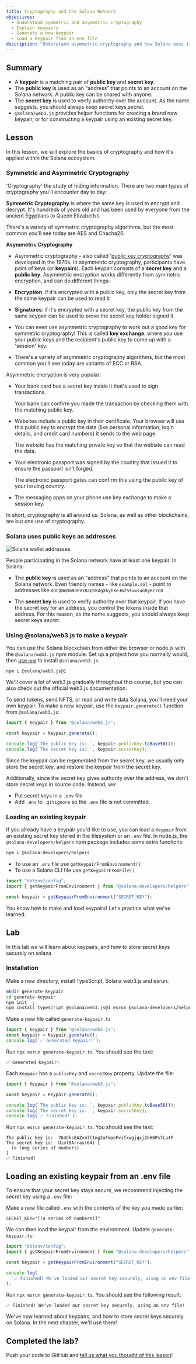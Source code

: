 ```yaml
---
title: Cryptography and the Solana Network
objectives:
  - Understand symmetric and asymmetric cryptography
  - Explain keypairs
  - Generate a new keypair
  - Load a keypair from an env file
description: "Understand asymmetric cryptography and how Solana uses it."
---
```


## Summary

- A **keypair** is a matching pair of **public key** and **secret key**.
- The **public key** is used as an “address” that points to an account on the
  Solana network. A public key can be shared with anyone.
- The **secret key** is used to verify authority over the account. As the name
  suggests, you should always keep secret keys _secret_.
- `@solana/web3.js` provides helper functions for creating a brand new keypair,
  or for constructing a keypair using an existing secret key.

## Lesson

In this lesson, we will explore the basics of cryptography and how it's applied
within the Solana ecosystem.

### Symmetric and Asymmetric Cryptography

'Cryptography' the study of hiding information. There are two main types of
cryptography you'll encounter day to day:

**Symmetric Cryptography** is where the same key is used to encrypt and decrypt.
It's hundreds of years old and has been used by everyone from the ancient
Egyptians to Queen Elizabeth I.

There's a variety of symmetric cryptography algorithms, but the most common
you'll see today are AES and Chacha20.

**Asymmetric Cryptography**

- Asymmetric cryptography - also called
  '[public key cryptography](https://en.wikipedia.org/wiki/Public-key_cryptography)'
  was developed in the 1970s. In asymmetric cryptography, participants have
  pairs of keys (or **keypairs**). Each keypair consists of a **secret key** and
  a **public key**. Asymmetric encryption works differently from symmetric
  encryption, and can do different things:

- **Encryption**: if it's encrypted with a public key, only the secret key from
  the same keypair can be used to read it
- **Signatures**: if it's encrypted with a secret key, the public key from the
  same keypair can be used to prove the secret key holder signed it.
- You can even use asymmetric cryptography to work out a good key for symmetric
  cryptography! This is called **key exchange**, where you use your public keys
  and the recipient's public key to come up with a 'session' key.
- There's a variety of asymmetric cryptography algorithms, but the most common
  you'll see today are variants of ECC or RSA.

Asymmetric encryption is very popular:

- Your bank card has a secret key inside it that's used to sign transactions.

  Your bank can confirm you made the transaction by checking them with the
  matching public key.

- Websites include a public key in their certificate. Your browser will use this
  public key to encrypt the data (like personal information, login details, and
  credit card numbers) it sends to the web page.

  The website has the matching private key so that the website can read the
  data.

- Your electronic passport was signed by the country that issued it to ensure
  the passport isn't forged.

  The electronic passport gates can confirm this using the public key of your
  issuing country.

- The messaging apps on your phone use key exchange to make a session key.

In short, cryptography is all around us. Solana, as well as other blockchains,
are but one use of cryptography.

### Solana uses public keys as addresses

![Solana wallet addresses](/assets/courses/unboxed/wallet-addresses.svg)

People participating in the Solana network have at least one keypair. In Solana:

- The **public key** is used as an “address” that points to an account on the
  Solana network. Even friendly names - like `example.sol` - point to addresses
  like `dDCQNnDmNbFVi8cQhKAgXhyhXeJ625tvwsunRyRc7c8`

- The **secret key** is used to verify authority over that keypair. If you have
  the secret key for an address, you control the tokens inside that address. For
  this reason, as the name suggests, you should always keep secret keys
  _secret_.

### Using @solana/web3.js to make a keypair

You can use the Solana blockchain from either the browser or node.js with the
`@solana/web3.js` npm module. Set up a project how you normally would, then
[use `npm`](https://nodesource.com/blog/an-absolute-beginners-guide-to-using-npm/)
to install `@solana/web3.js`

```shell
npm i @solana/web3.js@1
```

We'll cover a lot of web3.js gradually throughout this course, but you can also
check out the official web3.js documentation.

To send tokens, send NFTS, or read and write data Solana, you'll need your own
keypair. To make a new keypair, use the `Keypair.generate()` function from
`@solana/web3.js`:

```typescript
import { Keypair } from "@solana/web3.js";

const keypair = Keypair.generate();

console.log(`The public key is: `, keypair.publicKey.toBase58());
console.log(`The secret key is: `, keypair.secretKey);
```

<Callout type="warn" title="Do not include secret keys in your source code">

Since the keypair can be regenerated from the secret key, we usually only store
the secret key, and restore the keypair from the secret key.

Additionally, since the secret key gives authority over the address, we don't
store secret keys in source code. Instead, we:

- Put secret keys in a `.env` file
- Add `.env` to `.gitignore` so the `.env` file is not committed.

</Callout>

### Loading an existing keypair

If you already have a keypair you'd like to use, you can load a `Keypair` from
an existing secret key stored in the filesystem or an `.env` file. In node.js,
the `@solana-developers/helpers` npm package includes some extra functions:

```bash
npm i @solana-developers/helpers
```

- To use an `.env` file use `getKeypairFromEnvironment()`
- To use a Solana CLI file use `getKeypairFromFile()`

```typescript
import "dotenv/config";
import { getKeypairFromEnvironment } from "@solana-developers/helpers";

const keypair = getKeypairFromEnvironment("SECRET_KEY");
```

You know how to make and load keypairs! Let's practice what we've learned.

## Lab

In this lab we will learn about keypairs, and how to store secret keys securely
on solana

### Installation

Make a new directory, install TypeScript, Solana web3.js and esrun:

```bash
mkdir generate-keypair
cd generate-keypair
npm init -y
npm install typescript @solana/web3.js@1 esrun @solana-developers/helpers@2
```

Make a new file called `generate-keypair.ts`

```typescript
import { Keypair } from "@solana/web3.js";
const keypair = Keypair.generate();
console.log(`✅ Generated keypair!`);
```

Run `npx esrun generate-keypair.ts`. You should see the text:

```
✅ Generated keypair!
```

Each `Keypair` has a `publicKey` and `secretKey` property. Update the file:

```typescript
import { Keypair } from "@solana/web3.js";

const keypair = Keypair.generate();

console.log(`The public key is: `, keypair.publicKey.toBase58());
console.log(`The secret key is: `, keypair.secretKey);
console.log(`✅ Finished!`);
```

Run `npx esrun generate-keypair.ts`. You should see the text:

```
The public key is:  764CksEAZvm7C1mg2uFmpeFvifxwgjqxj2bH6Ps7La4F
The secret key is:  Uint8Array(64) [
  (a long series of numbers)
]
✅ Finished!
```

## Loading an existing keypair from an .env file

To ensure that your secret key stays secure, we recommend injecting the secret
key using a `.env` file:

Make a new file called `.env` with the contents of the key you made earlier:

```env
SECRET_KEY="[(a series of numbers)]"
```

We can then load the keypair from the environment. Update `generate-keypair.ts`:

```typescript
import "dotenv/config";
import { getKeypairFromEnvironment } from "@solana-developers/helpers";

const keypair = getKeypairFromEnvironment("SECRET_KEY");

console.log(
  `✅ Finished! We've loaded our secret key securely, using an env file!`,
);
```

Run `npx esrun generate-keypair.ts`. You should see the following result:

```text
✅ Finished! We've loaded our secret key securely, using an env file!
```

We've now learned about keypairs, and how to store secret keys securely on
Solana. In the next chapter, we'll use them!

<Callout type="info">

## Completed the lab?

Push your code to GitHub and
[tell us what you thought of this lesson](https://form.typeform.com/to/IPH0UGz7#answers-lesson=ee06a213-5d74-4954-846e-cba883bc6db1)!

</Callout>

